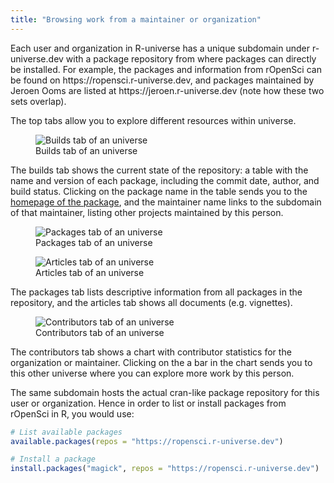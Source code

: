 ```yaml
---
title: "Browsing work from a maintainer or organization"
---
```


Each user and organization in R-universe has a unique subdomain under r-universe.dev with a package repository from where packages can directly be installed. 
For example, the packages and information from rOpenSci can be found on https://ropensci.r-universe.dev, and packages maintained by Jeroen Ooms are listed at https://jeroen.r-universe.dev (note how these two sets overlap).

The top tabs allow you to explore different resources within universe. 

![Builds tab of an universe](../img/univ-builds.png){group="univ" fig-alt="Builds tab of an universe, including a summary table of package versions and the status of latest builds on different OS."}

The builds tab shows the current state of the repository: a table with the name and version of each package, including the commit date, author, and build status. 
Clicking on the package name in the table sends you to the [homepage of the package](/browse/packages.html), and the maintainer name links to the subdomain of that maintainer, listing other projects maintained by this person.

![Packages tab of an universe](../img/univ-packages.png){group="univ" fig-alt="Packages tab of an universe, showing one summary card per package."}

![Articles tab of an universe](../img/univ-articles.png){group="univ" fig-alt="Articles tab of an universe, showing all vignettes."}

The packages tab lists descriptive information from all packages in the repository, and the articles tab shows all documents (e.g. vignettes). 

![Contributors tab of an universe](../img/univ-contributors.png){group="univ" fig-alt="Contributors tab of an universe, showing contribution activity per contributor."}

The contributors tab shows a chart with contributor statistics for the organization or maintainer.
Clicking on the a bar in the chart sends you to this other universe where you can explore more work by this person.

The same subdomain hosts the actual cran-like package repository for this user or organization. Hence in order to list or install packages from rOpenSci in R, you would use:

```r
# List available packages
available.packages(repos = "https://ropensci.r-universe.dev")

# Install a package
install.packages("magick", repos = "https://ropensci.r-universe.dev")
```
